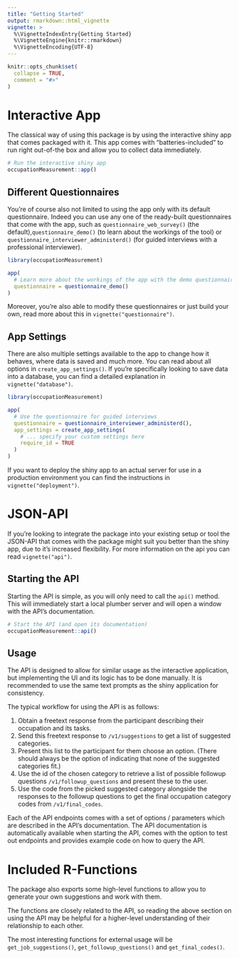 ```yaml
---
title: "Getting Started"
output: rmarkdown::html_vignette
vignette: >
  %\VignetteIndexEntry{Getting Started}
  %\VignetteEngine{knitr::rmarkdown}
  %\VignetteEncoding{UTF-8}
---
```


```r
knitr::opts_chunk$set(
  collapse = TRUE,
  comment = "#>"
)
```

# Interactive App

The classical way of using this package is by using the interactive shiny app that comes packaged with it. This app comes with "batteries-included" to run right out-of-the box and allow you to collect data immediately.

```r
# Run the interactive shiny app
occupationMeasurement::app()
```

## Different Questionnaires

You're of course also not limited to using the app only with its default questionnaire. Indeed you can use any one of the ready-built questionnaires that come with the app, such as `questionnaire_web_survey()` (the default),`questionnaire_demo()` (to learn about the workings of the tool) or `questionnaire_interviewer_administerd()` (for guided interviews with a professional interviewer).

```r
library(occupationMeasurement)

app(
  # Learn more about the workings of the app with the demo questionnaire
  questionnaire = questionnaire_demo()
)
```

Moreover, you're also able to modify these questionnaires or just build your own, read more about this in `vignette("questionnaire")`.

## App Settings

There are also multiple settings available to the app to change how it behaves, where data is saved and much more. You can read about all options in `create_app_settings()`. If you're specifically looking to save data into a database, you can find a detailed explanation in `vignette("database")`.

```r
library(occupationMeasurement)

app(
  # Use the questionnaire for guided interviews
  questionnaire = questionnaire_interviewer_administerd(),
  app_settings = create_app_settings(
    # ... specify your custom settings here
    require_id = TRUE
  )
)
```

If you want to deploy the shiny app to an actual server for use in a production environment you can find the instructions in `vignette("deployment")`.

# JSON-API

If you're looking to integrate the package into your existing setup or tool the JSON-API that comes with the package might suit you better than the shiny app, due to it's increased flexibility. For more information on the api you can read `vignette("api")`.

## Starting the API

Starting the API is simple, as you will only need to call the `api()` method. This will immediately start a local plumber server and will open a window with the API's documentation.

```r
# Start the API (and open its documentation)
occupationMeasurement::api()
```

## Usage

The API is designed to allow for similar usage as the interactive application, but implementing the UI and its logic has to be done manually. It is recommended to use the same text prompts as the shiny application for consistency.

The typical workflow for using the API is as follows:

1. Obtain a freetext response from the participant describing their occupation and its tasks.
2. Send this freetext response to `/v1/suggestions` to get a list of suggested categories.
3. Present this list to the participant for them choose an option. (There should always be the option of indicating that none of the suggested categories fit.)
4. Use the id of the chosen category to retrieve a list of possible followup questions `/v1/followup_questions` and present these to the user.
5. Use the code from the picked suggested category alongside the responses to the followup questions to get the final occupation category codes from `/v1/final_codes`.

Each of the API endpoints comes with a set of options / parameters which are described in the API's documentation. The API documentation is automatically available when starting the API, comes with the option to test out endpoints and provides example code on how to query the API.

# Included R-Functions

The package also exports some high-level functions to allow you to generate your own suggestions and work with them.

The functions are closely related to the API, so reading the above section on using the API may be helpful for a higher-level understanding of their relationship to each other.

The most interesting functions for external usage will be `get_job_suggestions()`, `get_followup_questions()` and `get_final_codes()`.
